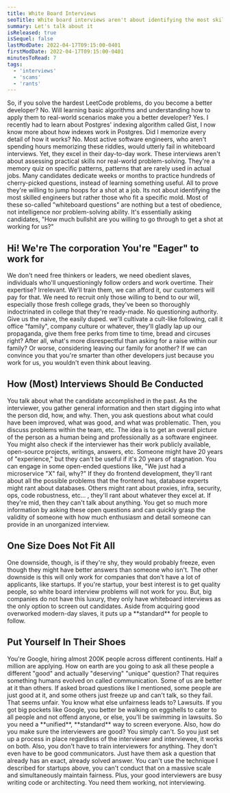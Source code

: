 ```yaml
---
title: White Board Interviews
seoTitle: White board interviews aren't about identifying the most skilled engineers but rather those who fit a specific mold. Most of these questions are nothing but a test of obedience, not intelligence nor problem-solving ability. It's essentially asking candidates, "How much bullshit are you willing to go through to get a shot at working for us?"
summary: Let's talk about it
isReleased: true
isSequel: false
lastModDate: 2022-04-17T09:15:00-0401
firstModDate: 2022-04-17T09:15:00-0401
minutesToRead: 7
tags:
  - 'interviews'
  - 'scams'
  - 'rants'
---
```

<C>
So, if you solve the hardest <L href='https://leetcode.com'>LeetCode</L> problems, do you become a better developer? No. Will learning basic algorithms and understanding how to apply them to real-world scenarios make you a better developer? Yes. I recently had to learn about Postgres' indexing algorithm called <L href="https://www.postgresql.org/docs/current/gist.html">Gist</L>, I now know more about how indexes work in Postgres. Did I memorize every detail of how it works? No.  
</C>

<C>
Most active software engineers, who aren't spending hours memorizing these riddles, would utterly fail in whiteboard interviews. Yet, they excel in their day-to-day work.
</C>



<C>
These interviews aren't about assessing practical skills nor real-world problem-solving. They're a memory quiz on specific patterns, patterns that are rarely used in actual jobs. Many candidates dedicate weeks or months to practice hundreds of cherry-picked questions, instead of learning something useful. All to prove they're willing to jump hoops for a shot at a job. 
</C>



<C>
Its not about identifying the most skilled engineers but rather those who fit a specific mold. Most of these so-called "whiteboard questions" are nothing but a test of obedience, not intelligence nor problem-solving ability. It's essentially asking candidates, "How much bullshit are you willing to go through to get a shot at working for us?"
</C>

<H2>Hi! We're The corporation You're "Eager" to work for</H2>


<C>
We don't need free thinkers or leaders, we need obedient slaves, individuals who'll unquestioningly follow orders and work overtime. Their expertise? Irrelevant. We'll train them, we can afford it, our customers will pay for that. 
</C>



<C>
We need to recruit only those willing to bend to our will, especially those fresh college grads, they've been so thoroughly indoctrinated in college that they're ready-made. No questioning authority. Give us the naive, the easily duped. we'll cultivate a cult-like following, call it office "family", company culture or whatever, they'll gladly lap up our propaganda, give them free perks from time to time, <L href='https://www.collinsdictionary.com/us/dictionary/english/bread-and-circuses)'>bread and circuses</L> right? After all, what's more disrespectful than asking for a raise within our family? Or worse, considering leaving our family for another? If we can convince you that you're smarter than other developers just because you work for us, you wouldn't even think about leaving.
</C>


<H2>How (Most) Interviews Should Be Conducted</H2>
<C>
You talk about what the candidate accomplished in the past. As the interviewer, you gather general information and then start digging into what the person did, how, and why. Then, you ask questions about what could have been improved, what was good, and what was problematic. Then, you discuss problems within the team, etc. The idea is to get an overall picture of the person as a human being and professionally as a software engineer. You might also check if the interviewer has their work publicly available, open-source projects, writings, answers, etc. Someone might have 20 years of "experience," but they can't be useful if it's 20 years of stagnation. You can engage in some open-ended questions like, "We just had a microservice "X" fail, why?" If they do frontend development, they'll rant about all the possible problems that the frontend has, database experts might rant about databases. Others might rant about proxies, infra,  security, ops, code robustness, etc... , they'll rant about whatever they excel at. If they're <L href="https://www.dictionary.com/e/slang/mid/">mid</L>, then they can't talk about anything. You get so much more information by asking these open questions and can quickly grasp the validity of someone with how much enthusiasm and detail someone can provide in an unorganized interview.
</C>
<H2>One Size Does Not Fit All</H2>
<C>
One downside, though, is if they're shy, they would probably freeze, even though they might have better answers than someone who isn't.
</C>


<C>
The other downside is this will only work for companies that don't have a lot of applicants, like startups. If you're startup, your best interest is to get quality people, so white board interview problems will not work for you.
</C>


<C>
But, big companies do not have this luxury, they only have whiteboard interviews as the only option to screen out candidates. Aside from acquiring good overworked modern-day slaves, it puts up a **standard** for people to follow.
</C>

<H2>Put Yourself In Their Shoes</H2>

<C>
You're Google, hiring almost 200K people across different continents. Half a million are applying. How on earth are you going to ask all these people a different "good" and actually "deserving" "unique" question? That requires something humans evolved on called <L href='/services/communication'>communication</L>. Some of us are better at it than others. If asked broad questions like I mentioned, some people are just good at it, and some others just freeze up and can't talk, so they fail. That seems unfair. You know what else unfairness leads to? Lawsuits. If you got big pockets like Google, you better be walking on eggshells to cater to all people and not offend anyone, or else, you'll be swimming in lawsuits. So you need a **unified**, **standard** way to screen everyone. Also, how do you make sure the interviewers are good? You simply can't. So you just set up a process in place regardless of the interviewer and interviewee, it works on both.
</C>


<C>
Also, you don't have to train interviewers for anything. They don't even have to be good communicators. Just have them ask a question that already has an exact, already solved answer. You can't use the technique I described for startups above, you can't conduct that on a massive scale and simultaneously maintain fairness. Plus, your good interviewers are busy writing code or architecting. You need them working, not interviewing.
</C>

